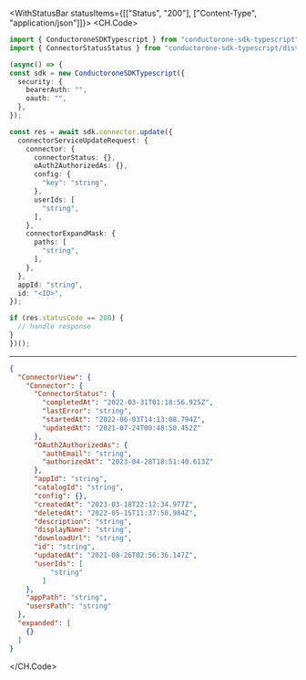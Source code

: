 

<WithStatusBar statusItems={[["Status", "200"], ["Content-Type", "application/json"]]}>
  <CH.Code>
  ```typescript Update.ts
  import { ConductoroneSDKTypescript } from "conductorone-sdk-typescript";
import { ConnectorStatusStatus } from "conductorone-sdk-typescript/dist/models/components";

(async() => {
  const sdk = new ConductoroneSDKTypescript({
    security: {
      bearerAuth: "",
      oauth: "",
    },
  });

  const res = await sdk.connector.update({
    connectorServiceUpdateRequest: {
      connector: {
        connectorStatus: {},
        oAuth2AuthorizedAs: {},
        config: {
          "key": "string",
        },
        userIds: [
          "string",
        ],
      },
      connectorExpandMask: {
        paths: [
          "string",
        ],
      },
    },
    appId: "string",
    id: "<ID>",
  });

  if (res.statusCode == 200) {
    // handle response
  }
})();
  ```
  ---

  ```json Example Response
  {
    "ConnectorView": {
      "Connector": {
        "ConnectorStatus": {
          "completedAt": "2022-03-31T01:18:56.925Z",
          "lastError": "string",
          "startedAt": "2022-06-03T14:13:08.794Z",
          "updatedAt": "2021-07-24T00:48:50.452Z"
        },
        "OAuth2AuthorizedAs": {
          "authEmail": "string",
          "authorizedAt": "2023-04-28T18:51:40.613Z"
        },
        "appId": "string",
        "catalogId": "string",
        "config": {},
        "createdAt": "2023-03-18T22:12:34.977Z",
        "deletedAt": "2022-05-15T11:37:50.984Z",
        "description": "string",
        "displayName": "string",
        "downloadUrl": "string",
        "id": "string",
        "updatedAt": "2021-08-26T02:56:36.147Z",
        "userIds": [
            "string"
          ]
      },
      "appPath": "string",
      "usersPath": "string"
    },
    "expanded": [
      {}
    ]
  }
  ```
  </CH.Code>
</WithStatusBar>
